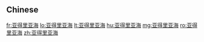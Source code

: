 {{also|亞得里亞海}}
==Chinese==
{{zh-see|亞得里亞海}}

[[fr:亚得里亚海]]
[[lo:亚得里亚海]]
[[lt:亚得里亚海]]
[[hu:亚得里亚海]]
[[mg:亚得里亚海]]
[[ro:亚得里亚海]]
[[zh:亚得里亚海]]